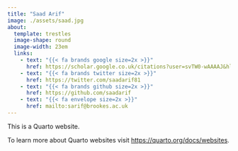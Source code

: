 ```yaml
---
title: "Saad Arif"
image: ./assets/saad.jpg
about: 
  template: trestles
  image-shape: round
  image-width: 23em
  links:
    - text: "{{< fa brands google size=2x >}}"
      href: https://scholar.google.co.uk/citations?user=svTW0-wAAAAJ&hl=en
    - text: "{{< fa brands twitter size=2x >}}"
      href: https://twitter.com/saadarif81
    - text: "{{< fa brands github size=2x >}}"
      href: https://github.com/saadarif
    - text: "{{< fa envelope size=2x >}}"
      href: mailto:sarif@brookes.ac.uk
---
```


This is a Quarto website.

To learn more about Quarto websites visit <https://quarto.org/docs/websites>.
